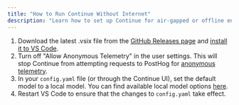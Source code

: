 ```yaml
---
title: "How to Run Continue Without Internet"
description: "Learn how to set up Continue for air-gapped or offline environments using local models, including steps to disable telemetry and configure local model providers"
---
```


1. Download the latest .vsix file from the [GitHub Releases page](https://github.com/continuedev/continue/releases) and [install it to VS Code](https://code.visualstudio.com/docs/editor/extension-marketplace#_install-from-a-vsix).
2. Turn off "Allow Anonymous Telemetry" in the user settings. This will stop Continue from attempting requests to PostHog for [anonymous telemetry](https://docs.continue.dev/reference/telemetry).
3. In your `config.yaml` file (or through the Continue UI), set the default model to a local model. You can find available local model options [here](https://docs.continue.dev/reference/model-providers/ollama).
4. Restart VS Code to ensure that the changes to `config.yaml` take effect.
